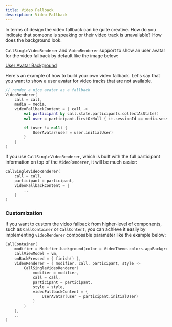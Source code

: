 ```yaml
---
title: Video Fallback
description: Video Fallback
---
```


In terms of design the video fallback can be quite creative.
How do you indicate that someone is speaking or their video track is unavailable? How does the background look.

`CallSingleVideoRenderer` and `VideoRenderer` support to show an user avatar for the video fallback by default like the image below:

[User Avatar Background](../assets/cookbook/replacing-call-controls.png)

Here's an example of how to build your own video fallback.
Let's say that you want to show a user avatar for video tracks that are not available.

```kotlin
// render a nice avatar as a fallback
VideoRenderer(
    call = call,
    media = media,
    videoFallbackContent = { call ->
        val participant by call.state.participants.collectAsState()
        val user = participant.firstOrNull { it.sessionId == media.sessionId }

        if (user != null) {
            UserAvatar(user = user.initialUser)
        }
    }
)
```

If you use `CallSingleVideoRenderer`, which is built with the full participant information on top of the `VideoRenderer`, it will be much easier:

```kotlin
CallSingleVideoRenderer(
    call = call,
    participant = participant,
    videoFallbackContent = {
        ..
    }
)
```

### Customization

If you want to custom the video fallback from higher-level of components, such as `CallContainer` or `CallContent`, you can achieve it easily by implementing `videoRenderer` composable parameter like the example below:

```kotlin {5,15}
CallContainer(
    modifier = Modifier.background(color = VideoTheme.colors.appBackground),
    callViewModel = vm,
    onBackPressed = { finish() },
    videoRenderer = { modifier, call, participant, style ->
        CallSingleVideoRenderer(
            modifier = modifier,
            call = call,
            participant = participant,
            style = style,
            videoFallbackContent = {
                UserAvatar(user = participant.initialUser)
            }
        )
    },
    ..
)
```